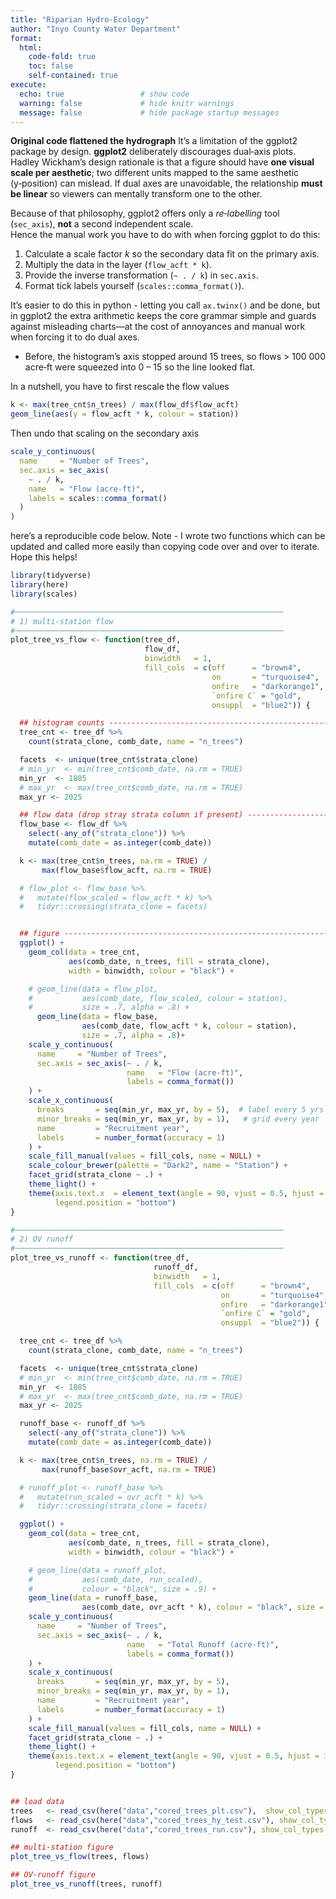 ```yaml
---
title: "Riparian Hydro‑Ecology"
author: "Inyo County Water Department"
format:
  html:
    code-fold: true         
    toc: false               
    self-contained: true     
execute:
  echo: true                 # show code
  warning: false             # hide knitr warnings
  message: false             # hide package startup messages
---
```


::: {.callout-note collapse="true" title="Secondary‑axis: why the hydrograph was flat"}
**Original code flattened the hydrograph**
It's a limitation of the ggplot2 package by design.
**ggplot2** deliberately discourages dual‑axis plots.
Hadley Wickham’s design rationale is that a figure should have **one visual scale per aesthetic**; two different units mapped to the same aesthetic (y‑position) can mislead. If dual axes are unavoidable, the relationship **must be linear** so viewers can mentally transform one to the other.

Because of that philosophy, ggplot2 offers only a *re‑labelling* tool
(`sec_axis`), **not** a second independent scale.  
Hence the manual work you have to do with when forcing ggplot to do this:

1. Calculate a scale factor *k* so the secondary data fit on the primary axis.  
2. Multiply the data in the layer (`flow_acft * k`).  
3. Provide the inverse transformation (`~ . / k`) in `sec.axis`.  
4. Format tick labels yourself (`scales::comma_format()`).

It's easier to do this in python - letting you call
`ax.twinx()` and be done, but in ggplot2 the extra arithmetic keeps the core
grammar simple and guards against misleading charts—at the cost of annoyances and manual work when forcing it to do dual axes.

* Before, the histogram’s axis stopped around 15 trees, so flows > 100 000 acre‑ft were squeezed into 0 – 15 so the line looked flat.

In a nutshell, you have to first rescale the flow values

```r
k <- max(tree_cnt$n_trees) / max(flow_df$flow_acft)
geom_line(aes(y = flow_acft * k, colour = station))
```

Then undo that scaling on the secondary axis

```r
scale_y_continuous(
  name     = "Number of Trees",
  sec.axis = sec_axis(
    ~ . / k,
    name   = "Flow (acre‑ft)",
    labels = scales::comma_format()
  )
)
```

here's a reproducible code below. Note - I wrote two functions which can be updated and called more easily than copying code over and over to iterate. Hope this helps!

:::


```r
library(tidyverse)
library(here)
library(scales)
```

```r
#────────────────────────────────────────────────────────────
# 1) multi‑station flow
#────────────────────────────────────────────────────────────
plot_tree_vs_flow <- function(tree_df,
                              flow_df,
                              binwidth   = 1,
                              fill_cols  = c(off      = "brown4",
                                             on       = "turquoise4",
                                             onfire   = "darkorange1",
                                             `onfire C` = "gold",
                                             onsuppl  = "blue2")) {

  ## histogram counts ---------------------------------------------------------
  tree_cnt <- tree_df %>%
    count(strata_clone, comb_date, name = "n_trees")

  facets  <- unique(tree_cnt$strata_clone)
  # min_yr  <- min(tree_cnt$comb_date, na.rm = TRUE)
  min_yr  <- 1885
  # max_yr  <- max(tree_cnt$comb_date, na.rm = TRUE)
  max_yr <- 2025

  ## flow data (drop stray strata column if present) --------------------------
  flow_base <- flow_df %>%
    select(-any_of("strata_clone")) %>%
    mutate(comb_date = as.integer(comb_date))

  k <- max(tree_cnt$n_trees, na.rm = TRUE) /
       max(flow_base$flow_acft, na.rm = TRUE)

  # flow_plot <- flow_base %>%
  #   mutate(flow_scaled = flow_acft * k) %>%
  #   tidyr::crossing(strata_clone = facets)


  ## figure -------------------------------------------------------------------
  ggplot() +
    geom_col(data = tree_cnt,
             aes(comb_date, n_trees, fill = strata_clone),
             width = binwidth, colour = "black") +

    # geom_line(data = flow_plot,
    #           aes(comb_date, flow_scaled, colour = station),
    #           size = .7, alpha = .8) +
      geom_line(data = flow_base,
                aes(comb_date, flow_acft * k, colour = station),
                size = .7, alpha = .8)+
    scale_y_continuous(
      name     = "Number of Trees",
      sec.axis = sec_axis(~ . / k,
                          name   = "Flow (acre‑ft)",
                          labels = comma_format())
    ) +
    scale_x_continuous(
      breaks       = seq(min_yr, max_yr, by = 5),  # label every 5 yrs
      minor_breaks = seq(min_yr, max_yr, by = 1),   # grid every year
      name         = "Recruitment year",
      labels       = number_format(accuracy = 1)
    ) +
    scale_fill_manual(values = fill_cols, name = NULL) +
    scale_colour_brewer(palette = "Dark2", name = "Station") +
    facet_grid(strata_clone ~ .) +
    theme_light() +
    theme(axis.text.x  = element_text(angle = 90, vjust = 0.5, hjust = 1, size = 6),
          legend.position = "bottom")
}

#────────────────────────────────────────────────────────────
# 2) OV runoff
#────────────────────────────────────────────────────────────
plot_tree_vs_runoff <- function(tree_df,
                                runoff_df,
                                binwidth   = 1,
                                fill_cols  = c(off      = "brown4",
                                               on       = "turquoise4",
                                               onfire   = "darkorange1",
                                               `onfire C` = "gold",
                                               onsuppl  = "blue2")) {

  tree_cnt <- tree_df %>%
    count(strata_clone, comb_date, name = "n_trees")

  facets  <- unique(tree_cnt$strata_clone)
  # min_yr  <- min(tree_cnt$comb_date, na.rm = TRUE)
  min_yr  <- 1885
  # max_yr  <- max(tree_cnt$comb_date, na.rm = TRUE)
  max_yr <- 2025

  runoff_base <- runoff_df %>%
    select(-any_of("strata_clone")) %>%
    mutate(comb_date = as.integer(comb_date))

  k <- max(tree_cnt$n_trees, na.rm = TRUE) /
       max(runoff_base$ovr_acft, na.rm = TRUE)

  # runoff_plot <- runoff_base %>%
  #   mutate(run_scaled = ovr_acft * k) %>%
  #   tidyr::crossing(strata_clone = facets)

  ggplot() +
    geom_col(data = tree_cnt,
             aes(comb_date, n_trees, fill = strata_clone),
             width = binwidth, colour = "black") +

    # geom_line(data = runoff_plot,
    #           aes(comb_date, run_scaled),
    #           colour = "black", size = .9) +
    geom_line(data = runoff_base,
                aes(comb_date, ovr_acft * k), colour = "black", size = .9)+
    scale_y_continuous(
      name     = "Number of Trees",
      sec.axis = sec_axis(~ . / k,
                          name   = "Total Runoff (acre‑ft)",
                          labels = comma_format())
    ) +
    scale_x_continuous(
      breaks       = seq(min_yr, max_yr, by = 5),
      minor_breaks = seq(min_yr, max_yr, by = 1),
      name         = "Recruitment year",
      labels       = number_format(accuracy = 1)
    ) +
    scale_fill_manual(values = fill_cols, name = NULL) +
    facet_grid(strata_clone ~ .) +
    theme_light() +
    theme(axis.text.x = element_text(angle = 90, vjust = 0.5, hjust = 1, size = 6),
          legend.position = "bottom")
}



```

```r
## load data
trees   <- read_csv(here("data","cored_trees_plt.csv"),  show_col_types = FALSE)
flows   <- read_csv(here("data","cored_trees_hy_test.csv"), show_col_types = FALSE)
runoff  <- read_csv(here("data","cored_trees_run.csv"), show_col_types = FALSE)
```

```r
## multi‑station figure
plot_tree_vs_flow(trees, flows)
```

```r
## OV‑runoff figure
plot_tree_vs_runoff(trees, runoff)

```
